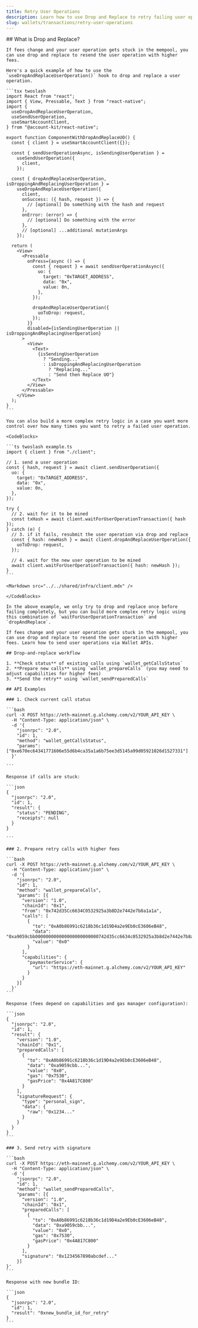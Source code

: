```yaml
---
title: Retry User Operations
description: Learn how to use Drop and Replace to retry failing user operations.
slug: wallets/transactions/retry-user-operations
---
```


<Tabs>
  <Tab title="React">
    ## What is Drop and Replace?

    If fees change and your user operation gets stuck in the mempool, you can use drop and replace to resend the user operation with higher fees.

    Here's a quick example of how to use the `useDropAndReplaceUserOperation()` hook to drop and replace a user operation.

    ```tsx twoslash
    import React from "react";
    import { View, Pressable, Text } from "react-native";
    import {
      useDropAndReplaceUserOperation,
      useSendUserOperation,
      useSmartAccountClient,
    } from "@account-kit/react-native";

    export function ComponentWithDropAndReplaceUO() {
      const { client } = useSmartAccountClient({});

      const { sendUserOperationAsync, isSendingUserOperation } =
        useSendUserOperation({
          client,
        });

      const { dropAndReplaceUserOperation, isDroppingAndReplacingUserOperation } =
        useDropAndReplaceUserOperation({
          client,
          onSuccess: ({ hash, request }) => {
            // [optional] Do something with the hash and request
          },
          onError: (error) => {
            // [optional] Do something with the error
          },
          // [optional] ...additional mutationArgs
        });

      return (
        <View>
          <Pressable
            onPress={async () => {
              const { request } = await sendUserOperationAsync({
                uo: {
                  target: "0xTARGET_ADDRESS",
                  data: "0x",
                  value: 0n,
                },
              });

              dropAndReplaceUserOperation({
                uoToDrop: request,
              });
            }}
            disabled={isSendingUserOperation || isDroppingAndReplacingUserOperation}
          >
            <View>
              <Text>
                {isSendingUserOperation
                  ? "Sending..."
                  : isDroppingAndReplacingUserOperation
                    ? "Replacing..."
                    : "Send then Replace UO"}
              </Text>
            </View>
          </Pressable>
        </View>
      );
    }
    ```

    You can also build a more complex retry logic in a case you want more control over how many times you want to retry a failed user operation.

  </Tab>
  <Tab title="JavaScript">
    <Markdown src="../../shared/infra/drop-and-replace-description.mdx" />

    <CodeBlocks>

    ```ts twoslash example.ts
    import { client } from "./client";

    // 1. send a user operation
    const { hash, request } = await client.sendUserOperation({
      uo: {
        target: "0xTARGET_ADDRESS",
        data: "0x",
        value: 0n,
      },
    });

    try {
      // 2. wait for it to be mined
      const txHash = await client.waitForUserOperationTransaction({ hash });
    } catch (e) {
      // 3. if it fails, resubmit the user operation via drop and replace
      const { hash: newHash } = await client.dropAndReplaceUserOperation({
        uoToDrop: request,
      });

      // 4. wait for the new user operation to be mined
      await client.waitForUserOperationTransaction({ hash: newHash });
    }
    ```

    <Markdown src="../../shared/infra/client.mdx" />

    </CodeBlocks>

    In the above example, we only try to drop and replace once before failing completely, but you can build more complex retry logic using this combination of `waitForUserOperationTransaction` and `dropAndReplace`.

  </Tab>
  <Tab title="APIs">

    If fees change and your user operation gets stuck in the mempool, you can use drop and replace to resend the user operation with higher fees. Learn how to send user operations via Wallet APIs.

    ## Drop-and-replace workflow

    1. **Check status** of existing calls using `wallet_getCallsStatus`
    2. **Prepare new calls** using `wallet_prepareCalls` (you may need to adjust capabilities for higher fees)
    3. **Send the retry** using `wallet_sendPreparedCalls`

    ## API Examples

    ### 1. Check current call status

    ```bash
    curl -X POST https://eth-mainnet.g.alchemy.com/v2/YOUR_API_KEY \
      -H "Content-Type: application/json" \
      -d '{
        "jsonrpc": "2.0",
        "id": 1,
        "method": "wallet_getCallsStatus",
        "params": ["0xe670ec64341771606e55d6b4ca35a1a6b75ee3d5145a99d05921026d1527331"]
      }'

    ```

    Response if calls are stuck:

    ```json
    {
      "jsonrpc": "2.0",
      "id": 1,
      "result": {
        "status": "PENDING",
        "receipts": null
      }
    }

    ```

    ### 2. Prepare retry calls with higher fees

    ```bash
    curl -X POST https://eth-mainnet.g.alchemy.com/v2/YOUR_API_KEY \
      -H "Content-Type: application/json" \
      -d '{
        "jsonrpc": "2.0",
        "id": 1,
        "method": "wallet_prepareCalls",
        "params": [{
          "version": "1.0",
          "chainId": "0x1",
          "from": "0x742d35Cc6634C0532925a3b8D2e7442e7b8a1a1a",
          "calls": [
            {
              "to": "0xA0b86991c6218b36c1d19D4a2e9Eb0cE3606eB48",
              "data": "0xa9059cbb000000000000000000000000742d35cc6634c0532925a3b8d2e7442e7b8a1a1a0000000000000000000000000000000000000000000000000000000000989680",
              "value": "0x0"
            }
          ],
          "capabilities": {
            "paymasterService": {
              "url": "https://eth-mainnet.g.alchemy.com/v2/YOUR_API_KEY"
            }
          }
        }]
      }'
    ```

    Response (fees depend on capabilities and gas manager configuration):

    ```json
    {
      "jsonrpc": "2.0",
      "id": 1,
      "result": {
        "version": "1.0",
        "chainId": "0x1",
        "preparedCalls": [
          {
            "to": "0xA0b86991c6218b36c1d19D4a2e9Eb0cE3606eB48",
            "data": "0xa9059cbb...",
            "value": "0x0",
            "gas": "0x7530",
            "gasPrice": "0x4A817C800"
          }
        ],
        "signatureRequest": {
          "type": "personal_sign",
          "data": {
            "raw": "0x1234..."
          }
        }
      }
    }
    ```

    ### 3. Send retry with signature

    ```bash
    curl -X POST https://eth-mainnet.g.alchemy.com/v2/YOUR_API_KEY \
      -H "Content-Type: application/json" \
      -d '{
        "jsonrpc": "2.0",
        "id": 1,
        "method": "wallet_sendPreparedCalls",
        "params": [{
          "version": "1.0",
          "chainId": "0x1",
          "preparedCalls": [
            {
              "to": "0xA0b86991c6218b36c1d19D4a2e9Eb0cE3606eB48",
              "data": "0xa9059cbb...",
              "value": "0x0",
              "gas": "0x7530",
              "gasPrice": "0x4A817C800"
            }
          ],
          "signature": "0x1234567890abcdef..."
        }]
    }'
    ```

    Response with new bundle ID:

    ```json
    {
      "jsonrpc": "2.0",
      "id": 1,
      "result": "0xnew_bundle_id_for_retry"
    }
    ```

  </Tab>
</Tabs>
